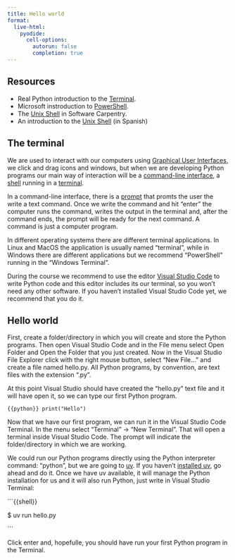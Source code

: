```yaml
---
title: Hello world
format:
  live-html:
    pyodide:
      cell-options:
        autorun: false
        completion: true
---
```


## Resources

- Real Python introduction to the [Terminal](https://realpython.com/terminal-commands/).
- Microsoft instroduction to [PowerShell](https://learn.microsoft.com/en-us/training/modules/introduction-to-powershell/).
- The [Unix Shell](https://swcarpentry.github.io/shell-novice/) in Software Carpentry.
- An introduction to the [Unix Shell](https://bioinf.comav.upv.es/courses/unix/index.html) (in Spanish)

## The terminal

We are used to interact with our computers using [Graphical User Interfaces](https://en.wikipedia.org/wiki/Graphical_user_interface), we click and drag icons and windows, but when we are developing Python programs our main way of interaction will be a [command-line interface](https://en.wikipedia.org/wiki/Command-line_interface), a [shell](https://en.wikipedia.org/wiki/Shell_(computing)) running in a [terminal](https://en.wikipedia.org/wiki/Terminal_emulator).

In a command-line interface, there is a [prompt](https://en.wikipedia.org/wiki/Command-line_interface#Command_prompt) that promts the user the write a text command.
Once we write the command and hit "enter" the computer runs the command, writes the output in the terminal and, after the command ends, the prompt will be ready for the next command.
A command is just a computer program.

In different operating systems there are different terminal applications. In Linux and MacOS the application is usually named "terminal", while in Windows there are different applications but we recommend "PowerShell" running in the "Windows Terminal".

During the course we recommend to use the editor [Visual Studio Code](https://code.visualstudio.com/) to write Python code and this editor includes its our terminal, so you won't need any other software.
If you haven't installed Visual Studio Code yet, we recommend that you do it.

## Hello world

First, create a folder/directory in which you will create and store the Python programs.
Then open Visual Studio Code and in the File menu select Open Folder and Open the Folder that you just created.
Now in the Visual Studio File Explorer click with the right mouse button, select "New File..." and create a file named hello.py.
All Python programs, by convention, are text files with the extension ".py".

At this point Visual Studio should have created the "hello.py" text file and it will have open it, so we can type our first Python program.

```{{python}}
print("Hello")
```

Now that we have our first program, we can run it in the Visual Studio Code Terminal.
In the menu select "Terminal" -> "New Terminal".
That will open a terminal inside Visual Studio Code.
The prompt will indicate the folder/directory in which we are working.

We could run our Python programs directly using the Python interpreter command: "python", but we are going to [uv](https://docs.astral.sh/uv/).
If you haven't [installed uv](https://docs.astral.sh/uv/getting-started/installation/), go ahead and do it.
Once we have uv available, it will manage the Python installation for us and it will also run Python, just write in Visual Studio Terminal:

```{{shell}}

$ uv run hello.py

```

Click enter and, hopefulle, you should have run your first Python program in the Terminal.
